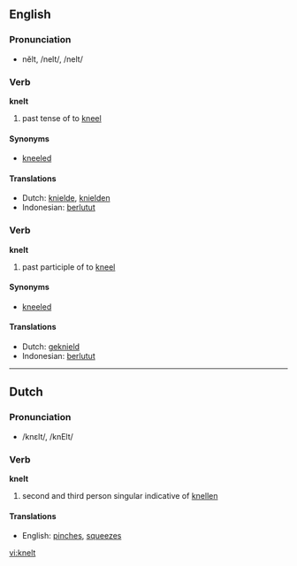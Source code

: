 ==English==
=== Pronunciation ===
*nĕlt, /nelt/, /nelt/

=== Verb ===

'''knelt'''

# past tense of to [[kneel]]

==== Synonyms ====
*[[kneeled]]

==== Translations ====
*Dutch: [[knielde]], [[knielden]]
*Indonesian: [[lutut|berlutut]]

=== Verb ===

'''knelt'''

# past participle of to [[kneel]]

==== Synonyms ====
*[[kneeled]]

==== Translations ====
*Dutch: [[geknield]]
*Indonesian: [[lutut|berlutut]]

----

==Dutch==

=== Pronunciation ===
*/knεlt/, /knElt/

=== Verb ===

'''knelt'''

# second and third person singular indicative of [[knellen]]

==== Translations ====
*English: [[pinch]]es, [[squeeze]]s

[[vi:knelt]]